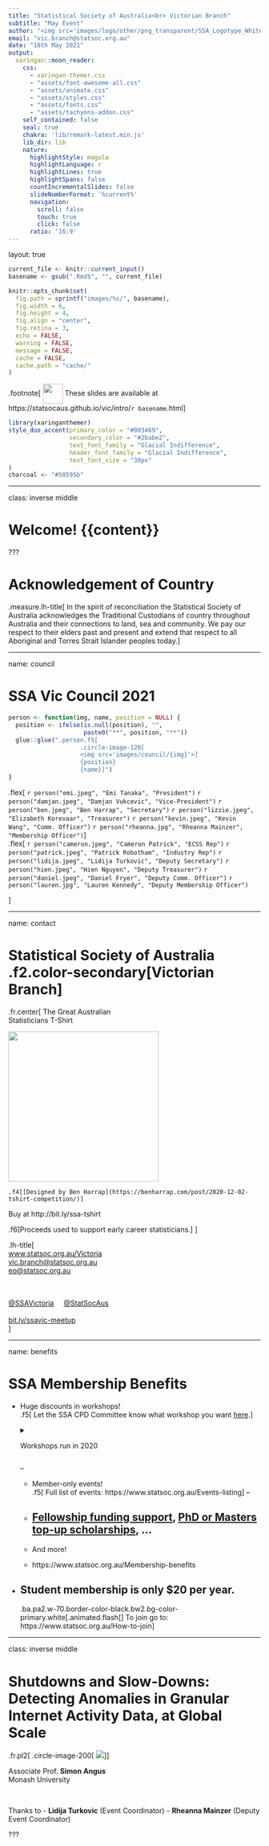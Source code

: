 ```yaml
---
title: "Statistical Society of Australia<br> Victorian Branch"
subtitle: "May Event"
author: "<img src='images/logo/other/png_transparent/SSA_Logotype_White-Blue.png' height='200px'/>"
email: "vic.branch@statsoc.org.au"
date: "18th May 2021"
output:
  xaringan::moon_reader:
    css:
      - xaringan-themer.css
      - "assets/font-awesome-all.css"
      - "assets/animate.css"
      - "assets/styles.css"
      - "assets/fonts.css"
      - "assets/tachyons-addon.css"
    self_contained: false 
    seal: true 
    chakra: 'lib/remark-latest.min.js'
    lib_dir: lib
    nature:
      highlightStyle: magula
      highlightLanguage: r 
      highlightLines: true
      highlightSpans: false 
      countIncrementalSlides: false
      slideNumberFormat: '%current%'
      navigation:
        scroll: false 
        touch: true
        click: false
      ratio: '16:9'
---
```

  
layout: true

```r
current_file <- knitr::current_input()
basename <- gsub(".Rmd$", "", current_file)

knitr::opts_chunk$set(
  fig.path = sprintf("images/%s/", basename),
  fig.width = 6,
  fig.height = 4,
  fig.align = "center",
  fig.retina = 3,
  echo = FALSE,
  warning = FALSE,
  message = FALSE,
  cache = FALSE,
  cache.path = "cache/"
)
```



.footnote[
  <img style="vertical-align:middle" src='images/logo/other/png_transparent/SSA_Monogram_Navy-White.png' height='40px'/> These slides are available at https://statsocaus.github.io/vic/intro/`r basename`.html
]

```r
library(xaringanthemer)
style_duo_accent(primary_color = "#003469",
                 secondary_color = "#2babe2",
                 text_font_family = "Glacial Indifference",
                 header_font_family = "Glacial Indifference",
                 text_font_size = "30px"
)
charcoal <- "#58595b"
```

---
  
  
  
class: inverse middle

# Welcome! {{content}}

???
  
  
# Acknowledgement of Country
  
  <!-- https://www.statsoc.org.au/Guidelines  -->
  
.measure.lh-title[
    In the spirit of reconciliation the Statistical Society of Australia acknowledges the Traditional Custodians of country throughout Australia and their connections to land, sea and community. We pay our respect to their elders past and present and extend that respect to all Aboriginal and Torres Strait Islander peoples today.
]


---
  
name: council

# SSA Vic Council 2021

```r
person <- function(img, name, position = NULL) {
  position <- ifelse(is.null(position), "", 
                     paste0("**", position, "**"))
  glue::glue(".person.f5[
                    .circle-image-120[
                    <img src='images/council/{img}'>]
                    {position}  
                    {name}]")
}
```

.flex[
  `r person("emi.jpeg", "Emi Tanaka", "President")`
  `r person("damjan.jpeg", "Damjan Vukcevic", "Vice-President")`
  `r person("ben.jpeg", "Ben Harrap", "Secretary")`
  `r person("lizzie.jpeg", "Elizabeth Korevaar", "Treasurer")`
  `r person("kevin.jpeg", "Kevin Wang", "Comm. Officer")`
  `r person("rheanna.jpg", "Rheanna Mainzer", "Membership Officer")`
]
<br>
.flex[
    `r person("cameron.jpeg", "Cameron Patrick", "ECSS Rep")`
    `r person("patrick.jpeg", "Patrick Robotham", "Industry Rep")`
    `r person("lidija.jpeg", "Lidija Turkovic", "Deputy Secretary")`
    `r person("hien.jpeg", "Hien Nguyen", "Deputy Treasurer")`
    `r person("daniel.jpeg", "Daniel Fryer", "Deputy Comm. Officer")`
    `r person("lauren.jpg", "Lauren Kennedy", "Deputy Membership Officer")`
    
]

---
  
name: contact

#  Statistical Society of Australia <br> .f2.color-secondary[Victorian Branch]

.fr.center[
  The Great Australian <br>Statisticians T-Shirt
  
  <img src="images/ssa-tshirts.png" width="300px">
    
    .f4[[Designed by Ben Harrap](https://benharrap.com/post/2020-12-02-tshirt-competition/)]
  
  <i class="fas fa-shopping-cart"></i> Buy at http://bit.ly/ssa-tshirt
  
  .f6[Proceeds used to support early career statisticians.]
]

.lh-title[
  <br>
    <i class="fa fa-link color-secondary"></i>  [www.statsoc.org.au/Victoria](https://www.statsoc.org.au/Victoria)
  <br>
    <i class="fa fa-envelope color-secondary"></i> [vic.branch@statsoc.org.au](mailto:vic.branch@statsoc.org.au) <br><i class="fa fa-envelope color-primary"></i> [eo@statsoc.org.au](mailto:eo@statsoc.org.au)  
  
  <br><Br>
    <i class="fab fa-twitter color-secondary animated bounce"></i> [@SSAVictoria](https://twitter.com/SsaVictoria) &nbsp;&nbsp;&nbsp; <i class="fab fa-twitter color-primary"></i> [@StatSocAus](https://twitter.com/StatSocAus)  
  <br>
    <i class="fab fa-meetup color-secondary"></i> [bit.ly/ssavic-meetup](http://bit.ly/ssavic-meetup)  
]


---
  
name: benefits

# SSA Membership Benefits


* Huge discounts in workshops!<br> .f5[<i class="fas fa-comment"></i> Let the SSA CPD Committee know what workshop you want [here](https://docs.google.com/forms/d/e/1FAIpQLSdvGKKG1mZ7nG7uxeMam0LqBoUEmyFyYOiLfqnNUcBh5Ol3Iw/viewform).]
<details class="f5"><summary>Workshops run in 2020</summary>
  <ul>
  <li>Machine Learning with Python (SSA Vic)</li>
  <li>Introduction to Julia for Statistics and Data Science (SSA Vic)</li>
  <li>Data Visualisation with R (SSA Vic)</li>
  <li>Data Wrangling with R (SSA NSW)</li>
  <li>Semiparametric regression with R (SSA NSW)</li>
  <li>Version control using Git and RStudio (SSA)</li>
  </ul>
  </details>
  --
  
  * Member-only events!<br>
  .f5[<i class="fas fa-users"></i> Full list of events: https://www.statsoc.org.au/Events-listing]
--
  
  * [Fellowship funding support](https://www.statsoc.org.au/Fellowship-support), [PhD or Masters top-up scholarships](https://statsoc.org.au/top_ups), ...
--
  
  * And more!
  - https://www.statsoc.org.au/Membership-benefits
- Student membership is only $20 per year.
--
  
  
  .ba.pa2.w-70.border-color-black.bw2.bg-color-primary.white[.animated.flash[<i class="fas fa-caret-right"></i>] To join go to: https://www.statsoc.org.au/How-to-join
  ]


---
  
class: inverse middle



# Shutdowns and Slow-Downs: Detecting Anomalies in Granular Internet Activity Data, at Global Scale

.fr.pl2[
  .circle-image-200[
    <img src="images/simon-angus.png">]
]

Associate Prof. **Simon Angus**  
  Monash University



<br>
  
  Thanks to 
- **Lidija Turkovic** (Event Coordinator)
- **Rheanna Mainzer** (Deputy Event Coordinator)

???
  
  
  